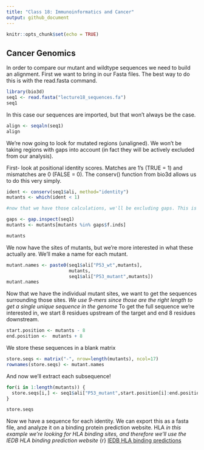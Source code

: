 ```yaml
---
title: "Class 18: Immunoinformatics and Cancer"
output: github_document
---
```


```r
knitr::opts_chunk$set(echo = TRUE)
```

## Cancer Genomics

In order to compare our mutant and wildtype sequences we need to build an alignment. First we want to bring in our Fasta files. The best way to do this is with the read.fasta command. 
```r
library(bio3d)
seq1 <- read.fasta("lecture18_sequences.fa")
seq1
```

In this case our sequences are imported, but that won't always be the case. 
```r
align <- seqaln(seq1)
align
```

We're now going to look for mutated regions (unaligned). We won't be taking regions with gaps into account (in fact they will be actively excluded from our analysis). 

First- look at positional identity scores. Matches are 1's (TRUE = 1) and mismatches are 0 (FALSE = 0). The conserv() function from bio3d allows us to do this very simply. 
```r
ident <- conserv(seq1$ali, method="identity")
mutants <- which(ident < 1)

#now that we have those calculations, we'll be excluding gaps. This is especially important since we have the different lengths of our sequences. 

gaps <- gap.inspect(seq1)
mutants <- mutants[mutants %in% gaps$f.inds]

mutants
```

We now have the sites of mutants, but we're more interested in what these actually are. We'll make a name for each mutant. 

```r
mutant.names <- paste0(seq1$ali["P53_wt",mutants],
                       mutants,
                       seq1$ali["P53_mutant",mutants])
mutant.names
```


Now that we have the individual mutant sites, we want to get the sequences surrounding those sites. *We use 9-mers since those are the right length to get a single unique sequence in the genome* To get the full sequence we're interested in, we start 8 residues upstream of the target and end 8 residues downstream. 
```r
start.position <- mutants - 8
end.position <-  mutants + 8
```

We store these sequences in a blank matrix
```r
store.seqs <- matrix("-", nrow=length(mutants), ncol=17)
rownames(store.seqs) <- mutant.names
```

And now we'll extract each subsequence! 
```r
for(i in 1:length(mutants)) {
  store.seqs[i,] <- seq1$ali["P53_mutant",start.position[i]:end.position[i]]
}

store.seqs
```

Now we have a sequence for each identity. We can export this as a fasta file, and analyze it on a binding protein prediction website. HLA
*in this example we're looking for HLA binding sites, and therefore we'll use the IEDB HLA binding prediction website* 
{r} [IEDB HLA binding predictions](http://tools.iedb.org/mhci/)

